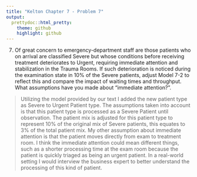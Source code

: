 ```yaml
---
title: "Kelton Chapter 7 - Problem 7"
output:
  prettydoc::html_pretty:
    theme: github
    highlight: github
---
```


7. Of great concern to emergency-department staff are those patients who on arrival are classified Severe but whose conditions before receiving treatment deteriorates to Urgent, requiring immediate attention and stabilization in the Trauma Rooms. If such deterioration is noticed during the examination state in 10% of the Severe patients, adjust Model 7-2 to reflect this and compare the impact of waiting times and throughput. What assumptions have you made about "immediate attention?". 

> Utilizing the model provided by our text I added the new patient type as Severe to Urgent Patient type. The assumptions taken into account is that this patient type is processed as a Severe Patient until observation. The patient mix is adjusted for this patient type to represent 10% of the original mix of Severe patients, this equates to 3% of the total patient mix. My other assumption about immediate attention is that the patient moves directly from exam to treatment room. I think the immediate attention could mean different things, such as a shorter processing time at the exam room because the patient is quickly triaged as being an urgent patient. In a real-world setting I would interview the business expert to better understand the processing of this kind of patient.  
